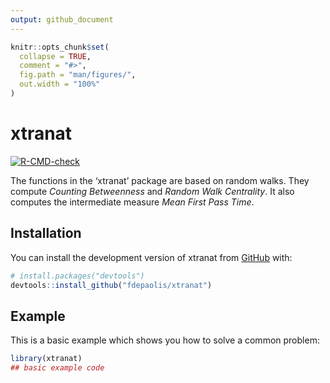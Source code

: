 ```yaml
---
output: github_document
---
```


<!-- README.md is generated from README.Rmd. Please edit that file -->

```r
knitr::opts_chunk$set(
  collapse = TRUE,
  comment = "#>",
  fig.path = "man/figures/",
  out.width = "100%"
)
```

# xtranat

<!-- badges: start -->
[![R-CMD-check](https://github.com/fdepaolis/xtranat/actions/workflows/R-CMD-check.yaml/badge.svg)](https://github.com/fdepaolis/xtranat/actions/workflows/R-CMD-check.yaml)
<!-- badges: end -->

The functions in the 'xtranat' package are based on random walks. They compute *Counting Betweenness* and *Random Walk Centrality*. It also computes the intermediate measure *Mean First Pass Time*.

## Installation

You can install the development version of xtranat from [GitHub](https://github.com/) with:

``` r
# install.packages("devtools")
devtools::install_github("fdepaolis/xtranat")
```

## Example

This is a basic example which shows you how to solve a common problem:

```r
library(xtranat)
## basic example code
```


